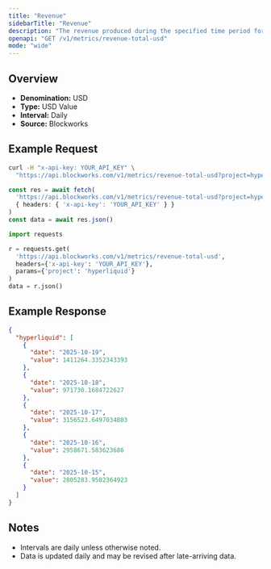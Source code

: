 ```yaml
---
title: "Revenue"
sidebarTitle: "Revenue"
description: "The revenue produced during the specified time period for given project."
openapi: "GET /v1/metrics/revenue-total-usd"
mode: "wide"
---
```


## Overview

- **Denomination:** USD
- **Type:** USD Value
- **Interval:** Daily
- **Source:** Blockworks

## Example Request

<CodeGroup>

```bash cURL
curl -H "x-api-key: YOUR_API_KEY" \
  "https://api.blockworks.com/v1/metrics/revenue-total-usd?project=hyperliquid"
```

```typescript TypeScript
const res = await fetch(
  'https://api.blockworks.com/v1/metrics/revenue-total-usd?project=hyperliquid',
  { headers: { 'x-api-key': 'YOUR_API_KEY' } }
)
const data = await res.json()
```

```python Python
import requests

r = requests.get(
  'https://api.blockworks.com/v1/metrics/revenue-total-usd',
  headers={'x-api-key': 'YOUR_API_KEY'},
  params={'project': 'hyperliquid'}
)
data = r.json()
```

</CodeGroup>

## Example Response

```json
{
  "hyperliquid": [
    {
      "date": "2025-10-19",
      "value": 1411264.3352343393
    },
    {
      "date": "2025-10-18",
      "value": 971730.1684722627
    },
    {
      "date": "2025-10-17",
      "value": 3156523.6497034803
    },
    {
      "date": "2025-10-16",
      "value": 2958671.583623686
    },
    {
      "date": "2025-10-15",
      "value": 2805283.9502364923
    }
  ]
}
```

## Notes
- Intervals are daily unless otherwise noted.
- Data is updated daily and may be revised after late-arriving data.